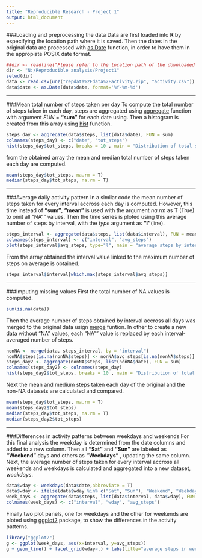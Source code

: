 ---
title: "Reproducible Research - Project 1"
output: html_document
---

###Loading and preprocessing the data
Data are first loaded into __R__ by especifying the location path where it is saved. Then the dates in the original data are processed with [as.Date](https://cran.r-project.org/web/packages/date/date.pdf) function, in order to have them in the appropiate POSIX date format.

```{r}
##dir <- readline("Please refer to the location path of the downloaded data")
dir <- "N:/Reproducible analysis/Project1"
setwd(dir)
data <- read.csv(unz("repdata%2Fdata%2Factivity.zip", "activity.csv"))
data$date <- as.Date(data$date, format='%Y-%m-%d')
```
***
###Mean total number of steps taken per day
To compute the total number of steps taken in each day, steps are aggregated using [aggregate](https://www.rdocumentation.org/packages/stats/versions/3.4.3/topics/aggregate) function with argument _FUN_ = __"sum"__ for each date using. Then a histogram is created from this array using [hist](https://www.rdocumentation.org/packages/graphics/versions/3.4.3/topics/hist) function.  
```{r}
steps_day <- aggregate(data$steps, list(data$date), FUN = sum)
colnames(steps_day) <- c("date", "tot_steps")
hist(steps_day$tot_steps, breaks = 10 , main = "Distribution of total steps per day", xlab="Steps per day")
```

from the obtained array the mean and median total number of steps taken each day are computed.
```{r}
mean(steps_day$tot_steps, na.rm = T)
median(steps_day$tot_steps, na.rm = T)
```
***
###Average daily activity pattern
In a similar code the mean number of steps taken for every interval accross each day is computed. However, this time instead of __"sum"__, __"mean"__ is used with the argument _na.rm_ as __T__ (True) to omit all "NA"" values. Then the time series is ploted using this average number of steps by interval, with the _type_ argument as __"l"__(line). 
```{r}
steps_interval <- aggregate(data$steps, list(data$interval), FUN = mean, na.rm = T)
colnames(steps_interval) <- c("interval", "avg_steps")
plot(steps_interval$avg_steps, type="l", main = "average steps by interval time series", xlab = "5-minute interval", ylab = "average number of steps")
```

From the array obtained the interval value linked to the maximum number of steps on average is obtained.
```{r}
steps_interval$interval[which.max(steps_interval$avg_steps)]
```
***
###Imputing missing values
First the total number of NA values is computed.
```{r}
sum(is.na(data))
```

Then the average number of steps obtained by interval accross all days was merged to the original data usign [merge](https://www.rdocumentation.org/packages/data.table/versions/1.10.4-2/topics/merge) funtion. In other to create a new data without "NA" values, each "NA"" value is replaced by each interval-averaged number of steps.
```{r}
nonNA <- merge(data, steps_interval, by = "interval")
nonNA$steps[is.na(nonNA$steps)] <- nonNA$avg_steps[is.na(nonNA$steps)]
steps_day2 <- aggregate(nonNA$steps, list(nonNA$date), FUN = sum)
colnames(steps_day2) <- colnames(steps_day)
hist(steps_day2$tot_steps, breaks = 10 , main = "Distribution of total steps per day", xlab="Steps per day")
```

Next the mean and medium steps taken each day of the original and the non-NA datasets are calculated and compared. 
```{r}
mean(steps_day$tot_steps, na.rm = T)
mean(steps_day2$tot_steps)
median(steps_day$tot_steps, na.rm = T)
median(steps_day2$tot_steps)
```
***
###Differences in activity patterns between weekdays and weekends
For this final analysis the weekday is determined from the date columns and added to a new column. Then all __"Sat"__ and __"Sun"__ are labeled as __"Weekend"__ days and others as __"Weekdays"__ , updating the same column. Next, the average number of steps taken for every interval accross all weekends and weekdays is calculated and aggregated into a new dataset, _weekdays_. 

```{r}
data$wday <- weekdays(data$date,abbreviate = T)
data$wday <- ifelse(data$wday %in% c("Sat", "Sun"), "Weekend", "Weekday")
week_days <- aggregate(data$steps, list(data$interval, data$wday), FUN = mean, na.rm = T)
colnames(week_days) <- c("interval", "wday", "avg_steps")
```

Finally two plot panels, one for weekdays and the other for weekends are ploted using [ggplot2](https://cran.r-project.org/web/packages/ggplot2/index.html) package, to show the differences in the activity patterns.
```{r}
library("ggplot2")
g <- ggplot(week_days, aes(x=interval, y=avg_steps))
g + geom_line() + facet_grid(wday~.) + labs(title="average steps in weekdays and weekends") + ylab("Average steps")
```

